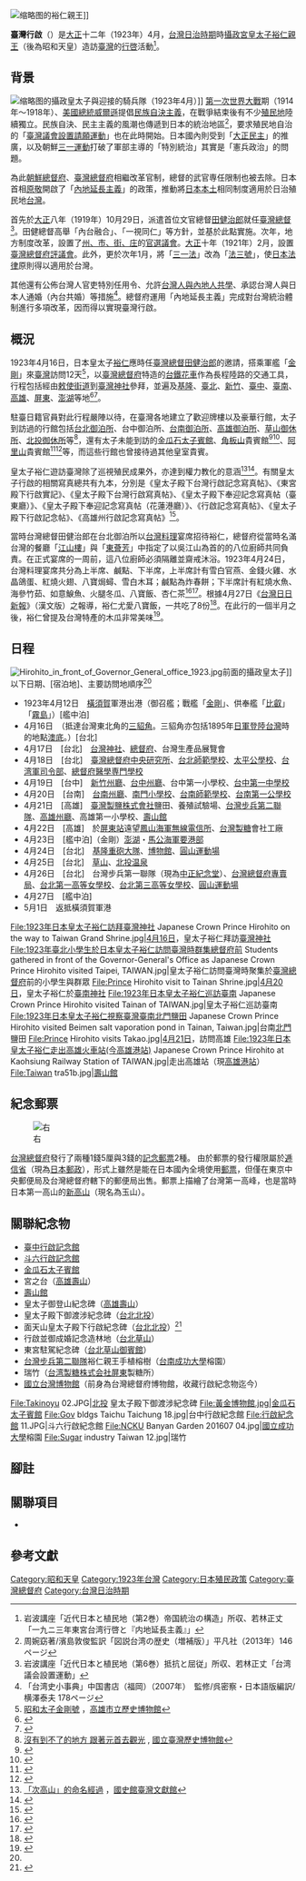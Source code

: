 [[File:1923年日本皇太子裕仁巡訪臺南_Japanese_Crown_Prince_Hirohito_visited_Tainan_of_TAIWAN.jpg|缩略图]]的裕仁親王]]

'''臺灣行啟'''（{{jpn|j=台湾行啓|hg=たいわんぎょうけい|rm=Taiwan gyoukei}}）是[[大正|大正]]十二年（1923年）4月，[[台灣日治時期|台灣日治時期]]時[[昭和天皇|攝政宮皇太子裕仁親王]]（後為昭和天皇）造訪[[臺灣|臺灣]]的[[行幸_(日本)|行啓]]活動<ref name="#1">岩波講座「近代日本と植民地（第2巻）帝国統治の構造」所収、若林正丈「一九ニ三年東宮台湾行啓と『内地延長主義』」</ref>。

== 背景 ==
[[File:1923年騎兵於臺灣總督府前迎接日本皇太子裕仁_Cavalry_welcome_then_Japanese_Crown_Prince_Hirohito_visited_Taipei,_TAIWAN.jpg|缩略图]]的攝政皇太子與迎接的騎兵隊（1923年4月）]]
[[第一次世界大戰|第一次世界大戰]]期（1914年～1918年）、[[美國總統|美國總統]][[伍德罗·威尔逊|威爾遜]]提倡[[人民自決|民族自決主義]]，在戰爭結束後有不少[[殖民地|殖民地]]陸續獨立。民族自決、民主主義的風潮也傳遞到日本的統治地區<ref>周婉窈著/濱島敦俊監訳「図説台湾の歴史（増補版）」平凡社（2013年）146ページ</ref>，要求殖民地自治的「[[臺灣議會設置請願運動|臺灣議會設置請願運動]]」也在此時開始。日本國內則受到「[[大正民主|大正民主]]」的推廣，以及朝鮮[[三一運動|三一運動]]打破了軍部主導的「特別統治」其實是「憲兵政治」的問題。

為此[[朝鮮總督府|朝鮮總督府]]、[[臺灣總督府|臺灣總督府]]相繼改革官制，總督的武官専任限制也被去除。日本首相[[原敬|原敬]]開啟了「[[內地延長主義|內地延長主義]]」的政策，推動將[[內地_(大日本帝國)|日本本土]]相同制度適用於日治殖民地[[台灣日治時期|台灣]]。

首先於[[大正|大正]]八年（1919年）10月29日，派遣首位文官總督[[田健治郎|田健治郎]]就任[[臺灣總督|臺灣總督]]<ref>岩波講座「近代日本と植民地（第6巻）抵抗と屈従」所収、若林正丈「台湾議会設置運動」</ref>。田健總督高舉「內台融合」、「一視同仁」等方針，並基於此點實施。次年，地方制度改革，設置了[[臺灣日治時期行政區劃|州、市、街、庄]]的[[協議會_(台灣日治時期)|官選議會]]。[[大正|大正]]十年（1921年）2月，設置[[臺灣總督府評議會|臺灣總督府評議會]]。此外，更於次年1月，將「[[三一法|三一法]]」改為「[[法三號|法三號]]」，使[[日本法律|日本法律]]原則得以適用於台灣。

其他還有公佈台灣人官吏特別任用令、允許[[日臺共學制度|台灣人與內地人共學]]、承認台灣人與日本人通婚（內台共婚）等措施<ref>「台湾史小事典」中国書店（福岡）（2007年）　監修/呉密察・日本語版編訳/横澤泰夫 178ページ</ref>。總督府運用「內地延長主義」完成對台灣統治體制進行多項改革，因而得以實現臺灣行啟。

== 概況 ==
1923年4月16日，日本皇太子[[昭和天皇|裕仁]]應時任[[臺灣總督|臺灣總督]][[田健治郎|田健治郎]]的邀請，搭乘軍艦「[[金剛號戰艦|金剛]]」來[[台灣日治時期|臺灣]]訪問12天<ref>[http://khm.gov.tw/home02.aspx?ID=$3005&IDK=2&EXEC=D&DATA=1564&AP=$3005_HISTORY-0 昭和太子金剛號] {{webarchive|url=https://web.archive.org/web/20131110145832/http://khm.gov.tw/home02.aspx？ID=$3005&IDK=2&EXEC=D&DATA=1564&AP=$3005_HISTORY-0|date=2013-11-10}}，[[高雄市立歷史博物館|高雄市立歷史博物館]]</ref>，以[[臺灣總督府|臺灣總督府]]特造的[[台鐵花車#SA4101天皇花車|台鐵花車]]作為長程陸路的交通工具，行程包括經由[[敕使街道|敕使街道]]到[[臺灣神宮|臺灣神社]]參拜，並遍及[[基隆郡|基隆]]、[[臺北州|臺北]]、[[新竹州|新竹]]、[[臺中州|臺中]]、[[臺南州|臺南]]、[[高雄州|高雄]]、[[屏東郡|屏東]]、[[澎湖廳_(日治時期)|澎湖]]等地<ref>{{Cite web |url=https://artouch.com/column/content-11576.html|author=黃心蓉|agency=ARTouch 典藏|title=舊時王謝堂前燕，談裕仁太子出遊的物質文化|access-date=2019-08-27|archive-url=https://archive.ph/ps7uE|archive-date=2021-10-22 |dead-url=no}}</ref><ref>{{Cite web|url=https://artouch.com/views/content-11596.html|author=李子寧|agency=ARTouch 典藏|title=舊時王謝堂前燕，裕仁太子台灣行啟與行啟紀念物|access-date=2019-09-02|archive-url=https://archive.ph/aW9Ke|archive-date=2021-10-22|dead-url=no}}</ref>。

駐臺日籍官員對此行程嚴陣以待，在臺灣各地建立了歡迎牌樓以及豪華行館，太子到訪過的行館包括[[臺北賓館|台北御泊所]]、台中御泊所{{noteTag|當時的台中州知事官邸，此前部分官舍空間曾供[[臺中市民館|臺中俱樂部]]、[[臺中州立圖書館|臺中州立圖書館]]暫駐，1972年原建築拆除，改建成[[臺中市議會|臺中市議會]]，現址為[[臺中市政府交通局|臺中市政府交通局]]（民權路101號）。}}、[[原臺南縣知事官邸|台南御泊所]]、[[壽山館|高雄御泊所]]、[[草山御賓館|草山御休所]]、[[北投溫泉博物館|北投御休所]]等<ref>[http://www.nmth.gov.tw/Portals/0/epaper/epaper091008/coverstory03.html 沒有到不了的地方 跟著元首去觀光] {{webarchive|url=https://archive.is/20130419075335/http://www.nmth.gov.tw/Portals/0/epaper/epaper091008/coverstory03.html|date=2013-04-19}}, [[國立臺灣歷史博物館|國立臺灣歷史博物館]]</ref>{{noteTag|御泊所是住宿處，御休所是休息處。}}，還有太子未能到訪的[[金瓜石|金瓜石]][[太子賓館|太子賓館]]、[[角板山|角板山]]貴賓館{{noteTag|別名太子樓，1992年原建築失火焚毀，現址為救國團復興青年活動中心，僅存的原建築側屋整建為薰風閣。}}<ref>{{Cite web|url=http://fuhsing.cyh.org.tw/?page_id=26|title=救國團復興青年活動中心簡介 |access-date=2020-06-23|archive-url=https://archive.today/20200623131040/http://fuhsing.cyh.org.tw/?page_id=26|archive-date=2020-06-23|dead-url=no}}</ref><ref>{{Cite web|url=http://sarah168.ebuznz.com/%E8%A7%92%E6%9D%BF%E5%B1%B1pyasan_category-3565_Q744A167D3C96138C8F3.html|title=角板山(Pyasan)|access-date=2020-06-23|archive-url=https://web.archive.org/web/20210407010425/http://sarah168.ebuznz.com/%E8%A7%92%E6%9D%BF%E5%B1%B1pyasan_category-3565_Q744A167D3C96138C8F3.html|archive-date=2020-06-23|dead-url=no}}</ref>、[[阿里山|阿里山]]貴賓館<ref>{{Cite web|url=https://chiayi.forest.gov.tw/all-news/0041287|title=阿里山貴賓館開放預約參觀|access-date=2020-06-23|archive-url=https://archive.today/20200623131746/https://chiayi.forest.gov.tw/all-news/0041287|archive-date=2020-06-23 |dead-url=no}}</ref><ref>{{Cite web|url=http://library.taiwanschoolnet.org/cyberfair2003/C0315600026/cockroach/forest/forest03_09.htm|title=蔣公行館|access-date=2020-06-23|archive-url=https://archive.today/20200623131337/http://library.taiwanschoolnet.org/cyberfair2003/C0315600026/cockroach/forest/forest03_09.htm|archive-date=2020-06-23|dead-url=no}}</ref>等，而這些行館也曾接待過其他皇室貴賓。

皇太子裕仁遊訪臺灣除了巡視殖民成果外，亦達到權力教化的意涵<ref>[http://www.th.gov.tw/epaper/view2.php?ID=26&AID=284 「次高山」的命名經過] {{webarchive|url=https://archive.is/20130418232024/http://www.th.gov.tw/epaper/view2.php?ID=26&AID=284|date=2013-04-18}}，[[國史館臺灣文獻館|國史館臺灣文獻館]]</ref><ref>{{Cite web|url=https://www.ntl.edu.tw/public/ntl/4216/%E9%99%B3%E7%85%92%E7%BF%B0%E5%85%A8%E6%96%87.pdf|author=陳煒翰|agency=國立臺灣圖書館|title=日本皇族的殖民地臺灣視察|access-date=2020-06-23|archive-url=https://web.archive.org/web/20210407010442/https://www.ntl.edu.tw/public/ntl/4216/%E9%99%B3%E7%85%92%E7%BF%B0%E5%85%A8%E6%96%87.pdf|archive-date=2021-04-07|dead-url=no}}</ref>。有關皇太子行啟的相關寫真總共有九本，分別是《皇太子殿下台灣行啟記念寫真帖》、《東宮殿下行啟實記》、《皇太子殿下台灣行啟寫真帖》、《皇太子殿下奉迎記念寫真帖（臺東廳）》、《皇太子殿下奉迎記念寫真帖（花蓮港廳）》、《行啟記念寫真帖》、《皇太子殿下行啟記念帖》、《高雄州行啟記念寫真帖》<ref>{{cite web|url=http://the.nmth.gov.tw/nmth/zh-TW/Item/Detail/b84a915c-92e2-4eb5-909e-63c1e6955ac1|author=國立臺灣歷史博物館|title=斯土斯民-臺灣的故事：皇太子殿下臺灣行啟紀念寫真帖|agency=國立臺灣歷史博物館|work=斯土斯民展品列表 - 斯土斯民-臺灣的故事}}</ref>。

當時台灣總督田健治郎在台北御泊所以[[台灣料理|台灣料理]]宴席招待裕仁，總督府從當時名滿台灣的餐廳「[[江山樓|江山樓]]」與「[[東薈芳|東薈芳]]」中指定了以吳江山為首的的八位廚師共同負責。在正式宴席的一周前，這八位廚師必須隔離並齋戒沐浴。1923年4月24日，台灣料理宴席共分為上半席、鹹點、下半席，上半席計有雪白官燕、金錢火雞、水晶鴿蛋、紅燒火翅、八寶焗蟳、雪白木耳；鹹點為炸春餅；下半席計有紅燒水魚、海參竹茹、如意𩸭魚、火腿冬瓜、八寶飯、杏仁茶<ref>{{cite web|url=https://www.upmedia.mg/news_info.php?Type=5&SerialNo=98375|language=zh-tw |title=裕仁皇太子1923年巡察台灣之旅 唯一一餐「台灣料理宴席」吃什麼？|author=陳玉箴|publisher=上報|accessdate=2020-10-20|archive-date=2022-05-27|archive-url=https://archive.ph/Zoako|dead-url=no}}</ref><ref>{{cite web|url=https://udn.com/news/story/12660/5352855|language=zh-tw |title=正宗台菜在這裡誕生！天皇首次來台御宴餐具百年後曝光|author=陳宛茜|publisher=聯合報|accessdate=2021-03-30|archive-date=2021-03-30|archive-url=https://web.archive.org/web/20210330004313/https://udn.com/news/story/12660/5352855|dead-url=no}}</ref>。根據4月27日《[[台灣日日新報|台灣日日新報]]》（漢文版）之報導，裕仁尤愛八寶飯，一共吃了8份<ref>{{cite web|url=https://ctee.com.tw/lohas/food/434702.html|language=zh-tw |title=裕仁皇太子百年前來台考察最愛八寶飯？台南晶英復刻開賣|author=姚舜|publisher=工商時報|accessdate=2021-03-24|archive-date=2022-05-28|archive-url=https://archive.ph/uhN4D|dead-url=no}}</ref>。在此行的一個半月之後，裕仁曾提及台灣特產的木瓜非常美味<ref name="林會承">{{cite web|url=http://rdnet.taipei.gov.tw/xDCM/DOFiles/pdf/00/00/01/12/61/930826-pdf-37922-174920.pdf|language=zh-tw |title=《國立台北藝術大學：直轄市定古蹟草山御賓館實測記錄》|author=林會承|publisher=臺北市政府文化局|accessdate=2002年|archive-date=2016-10-02|archive-url=https://web.archive.org/web/20161002065242/http://rdnet.taipei.gov.tw/xDCM/DOFiles/pdf/00/00/01/12/61/930826-pdf-37922-174920.pdf|dead-url=no}}</ref>。

== 日程 ==
[[File:Hirohito_in_front_of_Governor_General_office_1923.jpg|thumb]]前面的攝政皇太子]]
以下日期、[宿泊地]、主要訪問地順序<ref name="#1"/>

* 1923年4月12日　[[橫須賀港|橫須賀]]軍港出港（御召艦；戰艦「[[金剛號戰艦|金剛]]」、供奉艦「[[比叡號戰艦|比叡]]」「[[霧島號戰艦|霧島]]」）[艦中泊]
* 4月16日　（抵達台灣東北角的[[三貂角|三貂角]]。三貂角亦包括1895年[[乙未戰爭|日軍登陸台灣]]時的地點[[澳底|澳底]]。）[台北]
* 4月17日　[台北]　[[臺灣神宮|台灣神社]]、[[臺灣總督府|總督府]]、台灣生產品展覽會
* 4月18日　[台北]　[[臺灣總督府中央研究所|臺灣總督府中央研究所]]、[[國立臺北教育大學|台北師範學校]]、[[太平公學校|太平公學校]]、[[臺灣軍|台湾軍]][[總部|司令部]]、[[臺灣總督府醫學校|總督府醫學専門學校]]
* 4月19日　[台中]　[[新竹州廳|新竹州廳]]、[[臺中州廳|台中州廳]]、台中第一小學校、[[臺中市立臺中第一高級中等學校|台中第一中學校]]
* 4月20日　[台南]　[[原臺南州廳|台南州廳]]、[[原南門尋常小學校舍|南門小學校]]、[[國立臺南大學|台南師範學校]]、[[國立臺南大學附設實驗國民小學|台南第一公學校]]
* 4月21日　[高雄]　[[臺灣製鹽株式會社|臺灣製鹽株式會社]]鹽田、養殖試驗場、[[原日軍步兵第二聯隊營舍|台灣步兵第二聯隊]]、[[高雄州廳廳舍|高雄州廳]]、高雄第一小學校、[[壽山館|壽山館]]
* 4月22日　[高雄]　於[[屏東車站|屏東站]]遠望[[原日本海軍鳳山無線電信所|鳳山海軍無線電信所]]、[[臺灣製糖|台灣製糖]]會社工廠
* 4月23日　[艦中泊]（金剛）[[澎湖廳_(日治時期)|澎湖]]・[[高雄警備府|馬公海軍要港部]]
* 4月24日　[台北]　[[基隆要塞|基隆重砲大隊]]、[[國立臺灣博物館|博物館]]{{noteTag|當時的臺灣總督府博物館，現為國立臺灣博物館。}}、[[圓山公園_(臺北市)|圓山運動場]]
* 4月25日　[台北]　[[陽明山溫泉|草山]]、[[北投溫泉|北投温泉]]
* 4月26日　[台北]　台灣步兵第一聯隊（現為[[中正紀念堂|中正紀念堂]]）、[[台灣總督府專賣局|台灣總督府專賣局]]、[[臺北市立第一女子高級中學|台北第一高等女學校]]、[[臺北市立中山女子高級中學|台北第三高等女學校]]、[[圓山公園_(臺北市)|圓山運動場]]
* 4月27日　[艦中泊]
* 5月1日　返抵橫須賀軍港

<gallery>
File:1923年日本皇太子裕仁訪拜臺灣神社 Japanese Crown Prince Hirohito on the way to Taiwan Grand Shrine.jpg|[[4月16日|4月16日]]，皇太子裕仁拜訪[[臺灣神宮|臺灣神社]]
File:1923年臺北小學生於日本皇太子裕仁訪問臺灣時群集總督府前 Students gathered in front of the Governor-General's Office as Japanese Crown Prince Hirohito visited Taipei, TAIWAN.jpg|皇太子裕仁訪問臺灣時聚集於[[臺灣總督府|臺灣總督府]]前的小學生與群眾
File:Prince Hirohito visit to Tainan Shrine.jpg|[[4月20日|4月20日]]，皇太子裕仁於[[臺南神社|臺南神社]]
File:1923年日本皇太子裕仁巡訪臺南 Japanese Crown Prince Hirohito visited Tainan of TAIWAN.jpg|皇太子裕仁巡訪臺南
File:1923年日本皇太子裕仁視察臺灣臺南北門鹽田 Japanese Crown Prince Hirohito visited Beimen salt vaporation pond in Tainan, Taiwan.jpg|台南[[北門区|北門]]鹽田
File:Prince Hirohito visits Takao.jpg|[[4月21日|4月21日]]，訪問高雄
File:1923年日本皇太子裕仁走出高雄火車站(今高雄港站) Japanese Crown Prince Hirohito at Kaohsiung Railway Station of TAIWAN.jpg|走出高雄站（現[[高雄港站|高雄港站]]）
File:Taiwan tra51b.jpg|[[壽山館|壽山館]]
</gallery>

== 紀念郵票 ==
[[File:Crown_Prince_Hirohito_visit_to_Taiwan_1.5sen.JPG|右]]

[[臺灣總督府|台灣總督府]]發行了兩種1錢5厘與3錢的[[纪念邮票|記念郵票]]2種。
由於郵票的發行權限屬於[[遞信省_(日本)|逓信省]]（現為[[日本郵政|日本郵政]]），形式上雖然是能在日本國內全境使用[[邮票|郵票]]，但僅在東京中央郵便局及台灣總督府轄下的郵便局出售。郵票上描繪了台灣第一高峰，也是當時日本第一高山的[[玉山|新高山]]（現名為玉山）。

== 關聯紀念物 ==
* [[臺中行啟記念館|臺中行啟記念館]]
* [[斗六行啟記念館|斗六行啟記念館]]
* [[太子賓館|金瓜石太子賓館]]
* 宮之台（[[高雄市|高雄]][[壽山_(高雄市)|壽山]]）
* [[壽山館|壽山館]]
* 皇太子御登山紀念碑（[[高雄市|高雄]][[壽山_(高雄市)|壽山]]）
* 皇太子殿下御渡涉紀念碑（[[臺北市|台北]][[北投溫泉|北投]]）
* 面天山皇太子殿下行啟紀念碑（[[臺北市|台北]][[北投溫泉|北投]]）<ref>{{Cite web|title=面天山皇太子殿下行啟紀念碑|url=http://nrch.culture.tw/twpedia.aspx?id=22179|accessdate=2020-07-23|publisher=}}</ref>
* 行啟並御成婚記念造林地（[[臺北市|台北]][[陽明山溫泉|草山]]）
* 東宮駐駕紀念碑（[[臺北市|台北]][[草山御賓館|草山御賓館]]）
* [[原日軍步兵第二聯隊營舍|台灣步兵第二聯隊]]裕仁親王手植榕樹（[[臺南市|台南]][[國立成功大學|成功大學]]榕園）
* 瑞竹（[[臺灣製糖|台湾製糖株式会社]][[屏東市|屏東]]製糖所）
* [[國立台灣博物館|國立台灣博物館]]（前身為台灣總督府博物館，收藏行啟紀念物迄今）

<gallery>
File:Takinoyu 02.JPG|[[北投温泉|北投]] 皇太子殿下御渡涉紀念碑
File:黃金博物館.jpg|金瓜石太子賓館
File:Gov bldgs Taichu Taichung 18.jpg|台中行啟紀念館
File:行啟紀念館 11.JPG|斗六行啟紀念館
File:NCKU Banyan Garden 201607 04.jpg|[[國立成功大學|國立成功大學]]榕園
File:Sugar industry Taiwan 12.jpg|瑞竹
</gallery>

== 腳註 ==
{{noteFoot}}

== 關聯項目 ==
*{{link-jp|皇太子裕仁親王歐洲訪問|皇太子裕仁親王の欧州訪問}}

== 參考文獻 ==
{{reflist}}

{{台灣日治時期歷史事件}}

[[Category:昭和天皇|Category:昭和天皇]]
[[Category:1923年台灣|Category:1923年台灣]]
[[Category:日本殖民政策|Category:日本殖民政策]]
[[Category:臺灣總督府|Category:臺灣總督府]]
[[Category:台灣日治時期|Category:台灣日治時期]]